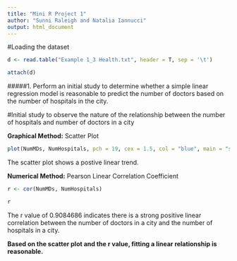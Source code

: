 ```yaml
---
title: "Mini R Project 1"
author: "Sunni Raleigh and Natalia Iannucci"
output: html_document
---
```


#Loading the dataset
```r
d <- read.table("Example 1_3 Health.txt", header = T, sep = '\t')

attach(d)
```
 
 
#####1. Perform an initial study to determine whether a simple linear regression model is reasonable to predict the number of doctors based on the number of hospitals in the city. 

#Initial study to observe the nature of the relationship between the number of hospitals and number of doctors in a city

__Graphical Method:__ Scatter Plot
```r
plot(NumMDs, NumHospitals, pch = 19, cex = 1.5, col = "blue", main = "scatter plot between number of doctors in a city and the number of hospitals in a city")
```

The scatter plot shows a postive linear trend.

__Numerical Method:__ Pearson Linear Correlation Coefficient 
```r
r <- cor(NumMDs, NumHospitals)

r
```
The r value  of 0.9084686 indicates there is a strong positive linear correlation between the number of doctors in a city and the number of hospitals in a city.

__Based on the scatter plot and the r value, fitting a linear relationship is reasonable.__
